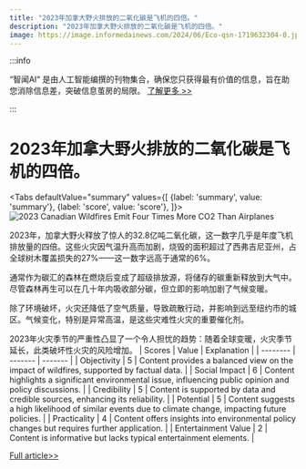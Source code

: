 ```yaml
---
title: "2023年加拿大野火排放的二氧化碳是飞机的四倍。"
description: "2023年加拿大野火排放的二氧化碳是飞机的四倍。"
image: https://image.informedainews.com/2024/06/Eco-qsn-1719632304-0.jpg
---
```



:::info

“智闻AI“ 是由人工智能编撰的刊物集合，确保您只获得最有价值的信息，旨在助您消除信息差，突破信息茧房的局限。  [了解更多 >>](/)

:::

# 2023年加拿大野火排放的二氧化碳是飞机的四倍。


<Tabs
	defaultValue="summary"
	values={[
	{label: 'summary', value: 'summary'},
	{label: 'score', value: 'score'},
]}>
<TabItem value="summary">
<img
  src="https://image.informedainews.com/2024/06/Eco-qsn-1719632304-0.jpg"
  alt="2023 Canadian Wildfires Emit Four Times More CO2 Than Airplanes"
/>



2023年，加拿大野火释放了惊人的32.8亿吨二氧化碳，这一数字几乎是年度飞机排放量的四倍。这些火灾因气温升高而加剧，烧毁的面积超过了西弗吉尼亚州，占全球树木覆盖损失的27%——这一数字远高于通常的6%。

通常作为碳汇的森林在燃烧后变成了超级排放源，将储存的碳重新释放到大气中。尽管森林再生可以在几十年内吸收部分碳，但立即的影响加剧了气候变暖。

除了环境破坏，火灾还降低了空气质量，导致疏散行动，并影响到远至纽约市的城区。气候变化，特别是异常高温，是这些灾难性火灾的重要催化剂。

2023年火灾季节的严重性凸显了一个令人担忧的趋势：随着全球变暖，火灾季节延长，此类破坏性火灾的风险增加。
</TabItem>
<TabItem value="score">
	| Scores     | Value   | Explanation |
	| -------- | ------- | ------- |
	| Objectivity  | 5    | Content provides a balanced view on the impact of wildfires, supported by factual data.    |
	| Social Impact | 6     | Content highlights a significant environmental issue, influencing public opinion and policy discussions.    |
	| Credibility    | 5    | Content is supported by data and credible sources, enhancing its reliability.    |
	| Potential    | 5    | Content suggests a high likelihood of similar events due to climate change, impacting future policies.    |
	| Practicality    | 4    | Content offers insights into environmental policy changes but requires further application.    |
	| Entertainment Value    | 2    | Content is informative but lacks typical entertainment elements.    |
</TabItem>
</Tabs>

[Full article>>](https://www.theguardian.com/world/article/2024/jun/27/canada-2023-wildfires-carbon-emissions)
